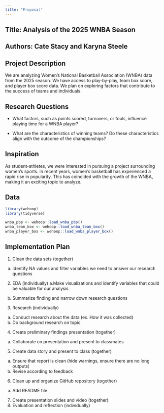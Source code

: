 ```yaml
---
title: "Proposal"
---
```


## Title: Analysis of the 2025 WNBA Season

## Authors: Cate Stacy and Karyna Steele

## Project Description

We are analyzing Women's National Basketball Association (WNBA) data from the 2025 season.
We have access to play-by-play, team box score, and player box score data.
We plan on exploring factors that contribute to the success of teams and individuals.

## Research Questions

-   What factors, such as points scored, turnovers, or fouls, influence playing time for a WNBA player?

-   What are the characteristics of winning teams?
    Do these characteristics align with the outcome of the championships?

## Inspiration

As student-athletes, we were interested in pursuing a project surrounding women's sports.
In recent years, women’s basketball has experienced a rapid rise in popularity.
This has coincided with the growth of the WNBA, making it an exciting topic to analyze.

## Data

```r
library(wehoop)
library(tidyverse)

wnba_pbp <- wehoop::load_wnba_pbp()
wnba_team_box <- wehoop::load_wnba_team_box()
wnba_player_box <- wehoop::load_wnba_player_box()
```

## Implementation Plan

1)  Clean the data sets (together)

<!-- -->

a.  Identify NA values and filter variables we need to answer our research questions

<!-- -->

2)  EDA (individually) a.Make visualizations and identify variables that could be valuable for our analysis

<!-- -->

b.  Summarize finding and narrow down research questions

<!-- -->

3)  Research (individually)

<!-- -->

a.  Conduct research about the data (ex. How it was collected)
b.  Do background research on topic

<!-- -->

4)  Create preliminary findings presentation (together)

<!-- -->

a.  Collaborate on presentation and present to classmates

<!-- -->

5)  Create data story and present to class (together)

<!-- -->

a.  Ensure that report is clean (hide warnings, ensure there are no long outputs)
b.  Revise according to feedback

<!-- -->

6)  Clean up and organize GitHub repository (together)

<!-- -->

a.  Add README file

<!-- -->

7)  Create presentation slides and video (together)
8)  Evaluation and reflection (individually)
